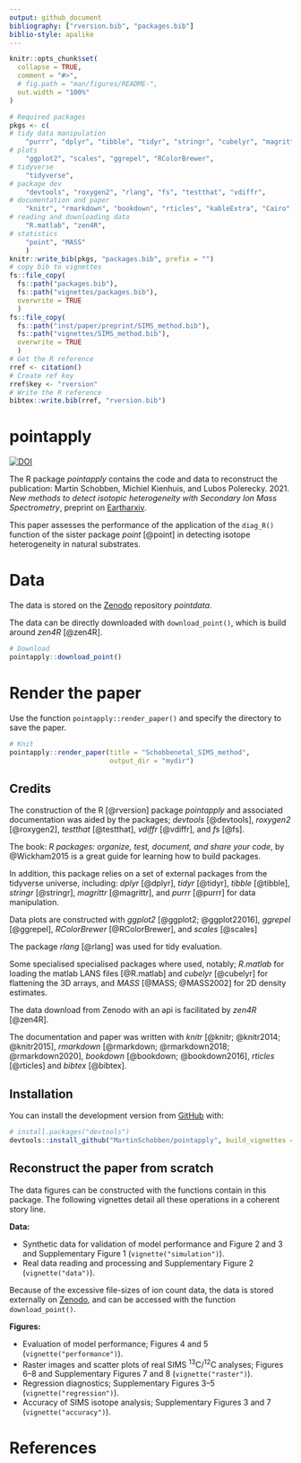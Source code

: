 ```yaml
---
output: github_document
bibliography: ["rversion.bib", "packages.bib"]
biblio-style: apalike
---
```



```r
knitr::opts_chunk$set(
  collapse = TRUE,
  comment = "#>",
  # fig.path = "man/figures/README-",
  out.width = "100%"
)
```


```r
# Required packages
pkgs <- c(
# tidy data manipulation    
    "purrr", "dplyr", "tibble", "tidyr", "stringr", "cubelyr", "magrittr", 
# plots
    "ggplot2", "scales", "ggrepel", "RColorBrewer",
# tidyverse
    "tidyverse",
# package dev
    "devtools", "roxygen2", "rlang", "fs", "testthat", "vdiffr",
# documentation and paper
    "knitr", "rmarkdown", "bookdown", "rticles", "kableExtra", "Cairo", "bibtex",
# reading and downloading data
    "R.matlab", "zen4R",
# statistics
    "point", "MASS"
    )
knitr::write_bib(pkgs, "packages.bib", prefix = "")
# copy bib to vignettes
fs::file_copy(
  fs::path("packages.bib"), 
  fs::path("vignettes/packages.bib"), 
  overwrite = TRUE
  )
fs::file_copy(
  fs::path("inst/paper/preprint/SIMS_method.bib"), 
  fs::path("vignettes/SIMS_method.bib"), 
  overwrite = TRUE
  )
# Get the R reference
rref <- citation()
# Create ref key
rref$key <- "rversion"
# Write the R reference
bibtex::write.bib(rref, "rversion.bib")
```


# pointapply

[![DOI](https://zenodo.org/badge/340077309.svg)](https://zenodo.org/badge/latestdoi/340077309)


The R package *pointapply* contains the code and data to reconstruct the publication: Martin Schobben, Michiel Kienhuis, and Lubos Polerecky. 2021. *New methods to detect isotopic heterogeneity with Secondary Ion Mass Spectrometry*, preprint on [Eartharxiv](https://eartharxiv.org/).

This paper assesses the performance of the application of the `diag_R()` function of the sister package *point* [@point] in detecting isotope heterogeneity in natural substrates. 


# Data

The data is stored on the [Zenodo](https://doi.org/10.5281/zenodo.4580159) repository *pointdata*.

The data can be directly downloaded with `download_point()`, which is build around *zen4R* [@zen4R].

``` r
# Download
pointapply::download_point()
```

# Render the paper

Use the function `pointapply::render_paper()` and specify the directory to save the paper.


``` r
# Knit
pointapply::render_paper(title = "Schobbenetal_SIMS_method", 
                         output_dir = "mydir")
```

## Credits

The construction of the R [@rversion] package *pointapply* and associated documentation was aided by the packages; *devtools* [@devtools], *roxygen2* [@roxygen2], *testthat* [@testthat], *vdiffr* [@vdiffr], and *fs* [@fs].

The book: *R packages: organize, test, document, and share your code*, by @Wickham2015 is a great guide for learning how to build packages. 

In addition, this package relies on a set of external packages from the tidyverse universe, including: *dplyr* [@dplyr], *tidyr* [@tidyr], *tibble* [@tibble], *stringr* [@stringr], *magrittr* [@magrittr], and *purrr* [@purrr] for data manipulation.

Data plots are constructed with *ggplot2* [@ggplot2; @ggplot22016], *ggrepel* [@ggrepel], *RColorBrewer* [@RColorBrewer], and *scales* [@scales]

The package *rlang* [@rlang] was used for tidy evaluation.

Some specialised specialised packages where used, notably; *R.matlab* for loading the matlab LANS files [@R.matlab] and *cubelyr* [@cubelyr] for flattening the 3D arrays, and *MASS* [@MASS; @MASS2002] for 2D density estimates.

The data download from Zenodo with an api is facilitated by *zen4R* [@zen4R].

The documentation and paper was written with *knitr* [@knitr; @knitr2014; @knitr2015], *rmarkdown* [@rmarkdown; @rmarkdown2018; @rmarkdown2020], *bookdown* [@bookdown; @bookdown2016], *rticles* [@rticles] and *bibtex* [@bibtex].


## Installation

You can install the development version from [GitHub](https://github.com/) with:

``` r
# install.packages("devtools")
devtools::install_github("MartinSchobben/pointapply", build_vignettes = TRUE)
```


## Reconstruct the paper from scratch

The data figures can be constructed with the functions contain in this package. The following vignettes detail all these operations in a coherent story line.

**Data:**

*   Synthetic data for validation of model performance and Figure 2 and 3 and Supplementary Figure 1 (`vignette("simulation")`).
*   Real data reading and processing and Supplementary Figure 2 (`vignette("data")`).

Because of the excessive file-sizes of ion count data, the data is stored externally on [Zenodo](https://doi.org/10.5281/zenodo.4564170), and can be accessed with the function `download_point()`.

**Figures:**

*   Evaluation of model performance; Figures 4 and 5 (`vignette("performance")`).
*   Raster images and scatter plots of real SIMS ^13^C/^12^C analyses; Figures 6--8 and Supplementary Figures 7 and 8 (`vignette("raster")`).
*   Regression diagnostics; Supplementary Figures 3--5 (`vignette("regression")`).
*   Accuracy of SIMS isotope analysis; Supplementary Figures 3 and 7 (`vignette("accuracy")`).


# References

